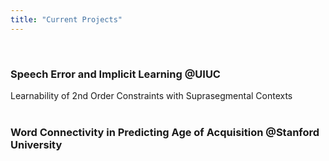 ```yaml
---
title: "Current Projects"
---
```


<br>

### Speech Error and Implicit Learning @UIUC
Learnability of 2nd Order Constraints with Suprasegmental Contexts
<br>
<br>

### Word Connectivity in Predicting Age of Acquisition @Stanford University
